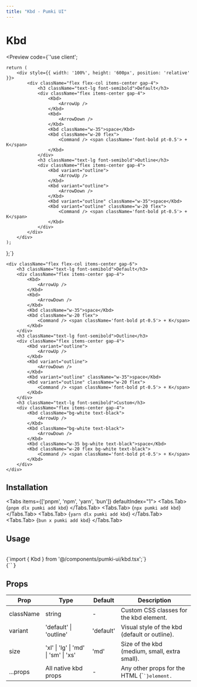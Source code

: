 ```yaml
---
title: "Kbd - Pumki UI"
---
```



# Kbd

<Preview 
  code={`'use client';


    return (
        <div style={{ width: '100%', height: '600px', position: 'relative' }}>
            <div className="flex flex-col items-center gap-4">
                <h3 className="text-lg font-semibold">Default</h3>
                <div className="flex items-center gap-4">
                    <Kbd>
                        <ArrowUp />
                    </Kbd>
                    <Kbd>
                        <ArrowDown />
                    </Kbd>
                    <Kbd className="w-35">space</Kbd>
                    <Kbd className="w-20 flex">
                        <Command /> <span className='font-bold pt-0.5'> + K</span>
                    </Kbd>
                </div>
                <h3 className="text-lg font-semibold">Outline</h3>
                <div className="flex items-center gap-4">
                    <Kbd variant="outline">
                        <ArrowUp />
                    </Kbd>
                    <Kbd variant="outline">
                        <ArrowDown />
                    </Kbd>
                    <Kbd variant="outline" className="w-35">space</Kbd>
                    <Kbd variant="outline" className="w-20 flex">
                        <Command /> <span className='font-bold pt-0.5'> + K</span>
                    </Kbd>
                </div>
            </div>
        </div>
    );
};`}
>
    <div className="flex flex-col items-center gap-6">
        <h3 className="text-lg font-semibold">Default</h3>
        <div className="flex items-center gap-4">
            <Kbd>
                <ArrowUp />
            </Kbd>
            <Kbd>
                <ArrowDown />
            </Kbd>
            <Kbd className="w-35">space</Kbd>
            <Kbd className="w-20 flex">
                <Command /> <span className='font-bold pt-0.5'> + K</span>
            </Kbd>
        </div>
        <h3 className="text-lg font-semibold">Outline</h3>
        <div className="flex items-center gap-4">
            <Kbd variant="outline">
                <ArrowUp />
            </Kbd>
            <Kbd variant="outline">
                <ArrowDown />
            </Kbd>
            <Kbd variant="outline" className="w-35">space</Kbd>
            <Kbd variant="outline" className="w-20 flex">
                <Command /> <span className='font-bold pt-0.5'> + K</span>
            </Kbd>
        </div>
        <h3 className="text-lg font-semibold">Custom</h3>
        <div className="flex items-center gap-4">
            <Kbd className="bg-white text-black">
                <ArrowUp />
            </Kbd>
            <Kbd className="bg-white text-black">
                <ArrowDown />
            </Kbd>
            <Kbd className="w-35 bg-white text-black">space</Kbd>
            <Kbd className="w-20 flex bg-white text-black">
                <Command /> <span className='font-bold pt-0.5'> + K</span>
            </Kbd>
        </div>
    </div>
</Preview>

## Installation

<Tabs items={['pnpm', 'npm', 'yarn', 'bun']} defaultIndex="1">
  <Tabs.Tab>
    <CodeBlock language="bash" showLineNumbers={false}>
      {`pnpm dlx pumki add kbd`}
    </CodeBlock>
  </Tabs.Tab>
  <Tabs.Tab>
    <CodeBlock language="bash" showLineNumbers={false}>
      {`npx pumki add kbd`}
    </CodeBlock>
  </Tabs.Tab>
  <Tabs.Tab>
    <CodeBlock language="bash" showLineNumbers={false}>
      {`yarn dlx pumki add kbd`}
    </CodeBlock>
  </Tabs.Tab>
  <Tabs.Tab>
    <CodeBlock language="bash" showLineNumbers={false}>
      {`bun x pumki add kbd`}
    </CodeBlock>
  </Tabs.Tab>
</Tabs>

## Usage

<br/>

<CodeBlock language="typescript" showLineNumbers={false}>
    {`import { Kbd } from '@/components/pumki-ui/kbd.tsx';`}
</CodeBlock>

<br/>

<CodeBlock language="typescript" showLineNumbers={false}>
    {`<Kbd />`}
</CodeBlock>

## Props


<PumkiTableStyles />
<PumkiTable>
<table className="pumki-table">
  <thead>
    <tr>
      <th>Prop</th>
      <th>Type</th>
      <th>Default</th>
      <th>Description</th>
    </tr>
  </thead>
  <tbody>
    <tr>
      <td>className</td>
      <td>string</td>
      <td>-</td>
      <td>Custom CSS classes for the kbd element.</td>
    </tr>
    <tr>
      <td>variant</td>
      <td>'default' | 'outline'</td>
      <td>'default'</td>
      <td>Visual style of the kbd (default or outline).</td>
    </tr>
    <tr>
      <td>size</td>
      <td>'xl' | 'lg' | 'md' | 'sm' | 'xs'</td>
      <td>'md'</td>
      <td>Size of the kbd (medium, small, extra small).</td>
    </tr>
    <tr>
      <td>...props</td>
      <td>All native kbd props</td>
      <td>-</td>
      <td>Any other props for the HTML {`<kbd>`}element.</td>
    </tr>
  </tbody>
</table>
</PumkiTable>
